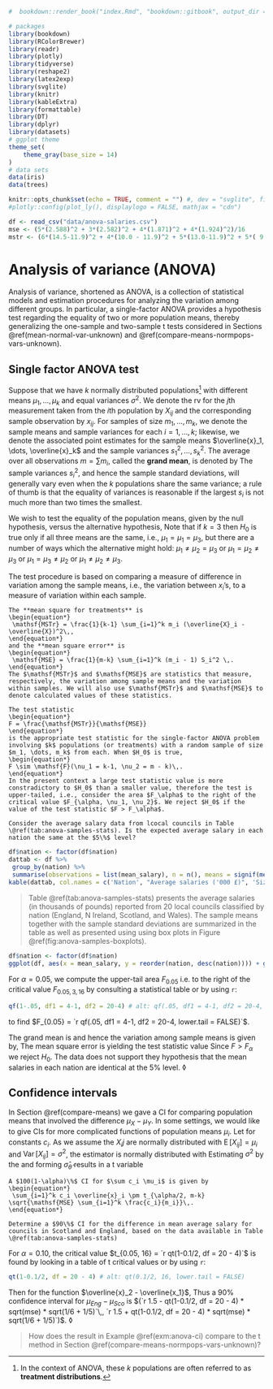 ```r
#  bookdown::render_book("index.Rmd", "bookdown::gitbook", output_dir = "docs/")

# packages
library(bookdown)
library(RColorBrewer)
library(readr)
library(plotly)
library(tidyverse)
library(reshape2)
library(latex2exp)
library(svglite)
library(knitr)
library(kableExtra)
library(formattable)
library(DT)
library(dplyr)
library(datasets)
# ggplot theme
theme_set(
    theme_gray(base_size = 14)
)
# data sets
data(iris)
data(trees)

knitr::opts_chunk$set(echo = TRUE, comment = "") #, dev = "svglite", fig.width=8
#plotly::config(plot_ly(), displaylogo = FALSE, mathjax = "cdn")

df <- read_csv("data/anova-salaries.csv")
mse <- (5*(2.588)^2 + 3*(2.582)^2 + 4*(1.871)^2 + 4*(1.924)^2)/16
mstr <- (6*(14.5-11.9)^2 + 4*(10.0 - 11.9)^2 + 5*(13.0-11.9)^2 + 5*( 9.2 - 11.9)^2) / 3
```

\newcommand{\Var}{\operatorname{Var}}
\newcommand{\E}{\operatorname{E}}
\newcommand{\se}{\mathsf{se}}

# Analysis of variance (ANOVA) {#anova}

Analysis of variance, shortened as ANOVA, is a collection of statistical models and estimation procedures for analyzing the variation among different groups. In particular, a single-factor ANOVA provides a hypothesis test regarding the equality of two or more population means, thereby generalizing the one-sample and two-sample $\mathsf{t}$ tests considered in Sections \@ref(mean-normal-var-unknown) and \@ref(compare-means-normpops-vars-unknown).

## Single factor ANOVA test {#anova-single-factor-test}

Suppose that we have $k$ normally distributed populations^[In the context of ANOVA, these $k$ populations are often referred to as **treatment distributions**.] with different means $\mu_1, \dots, \mu_k$ and equal variances $\sigma^2$. We denote the rv for the $j$th measurement taken from the $i$th population by $X_{ij}$ and the corresponding sample observation by $x_{ij}$. For samples of size $m_1, \dots, m_k$, we denote the sample means
\begin{equation*}
 \overline{X}_i = \frac{1}{m_i} \sum_{j=1}^{m_i} X_{ij}\,, 
\end{equation*}
and sample variances 
\begin{equation*}
 S_i^2 = \frac{1}{m_i - 1} \sum_{j=1}^{m_i} (X_{ij} - \overline{X}_{i})^2\,,
\end{equation*}
for each $i = 1, \dots, k$; likewise, we denote the associated point estimates for the sample means $\overline{x}_1, \dots, \overline{x}_k$ and the sample variances $s_1^2, \dots, s_k^2$. The average over all observations $m = \sum m_i$, called the **grand mean**, is denoted by 
\begin{equation*}
 \overline{X} = \frac{1}{m} \sum_{i=1}^k \sum_{j=1}^{m_i} X_{ij}\,.
\end{equation*} 
The sample variances $s_i^2$, and hence the sample standard deviations, will generally vary even when the $k$ populations share the same variance; a rule of thumb is that the equality of variances is reasonable if the largest $s_i$ is not much more than two times the smallest. 

We wish to test the equality of the population means, given by the null hypothesis,
\begin{equation*}
 H_0 : \mu_1 = \mu_2 = \cdots = \mu_k\,,
\end{equation*}
versus the alternative hypothesis,
\begin{equation*}
 H_a : \text{at least two}\; \mu_i \; \text{differ}\,.
\end{equation*}
Note that if $k=3$ then $H_0$ is true only if all three means are the same, i.e., $\mu_1 = \mu_1 = \mu_3$, but there are a number of ways which the alternative might hold: $\mu_1 \neq \mu_2 = \mu_3$ or $\mu_1 = \mu_2 \neq \mu_3$ or $\mu_1 = \mu_3 \neq \mu_2$ or $\mu_1 \neq \mu_2 \neq \mu_3$. 

The test procedure is based on comparing a measure of difference in variation among the sample means, i.e., the variation between $x_i$'s, to a measure of variation within each sample.  

```definition
The **mean square for treatments** is 
\begin{equation*}
 \mathsf{MSTr} = \frac{1}{k-1} \sum_{i=1}^k m_i (\overline{X}_i - \overline{X})^2\,,
\end{equation*}
and the **mean square error** is 
\begin{equation*}
 \mathsf{MSE} = \frac{1}{m-k} \sum_{i=1}^k (m_i - 1) S_i^2 \,.
\end{equation*}
The $\mathsf{MSTr}$ and $\mathsf{MSE}$ are statistics that measure, respectively, the variation among sample means and the variation within samples. We will also use $\mathsf{MSTr}$ and $\mathsf{MSE}$ to denote calculated values of these statistics. 
```

```proposition
The test statistic 
\begin{equation*}
F = \frac{\mathsf{MSTr}}{\mathsf{MSE}} 
\end{equation*}
is the appropriate test statistic for the single-factor ANOVA problem involving $k$ populations (or treatments) with a random sample of size $m_1, \dots, m_k$ from each. When $H_0$ is true, 
\begin{equation*}
F \sim \mathsf{F}(\nu_1 = k-1, \nu_2 = m - k)\,.
\end{equation*}
In the present context a large test statistic value is more constradictory to $H_0$ than a smaller value, therefore the test is upper-tailed, i.e., consider the area $F_\alpha$ to the right of the critical value $F_{\alpha, \nu_1, \nu_2}$. We reject $H_0$ if the value of the test statistic $F > F_\alpha$.
```   


```example
Consider the average salary data from lcocal councils in Table \@ref(tab:anova-samples-stats). Is the expected average salary in each nation the same at the $5\%$ level?
```  

```r
df$nation <- factor(df$nation)
dattab <- df %>%
 group_by(nation) %>%
 summarise(observations = list(mean_salary), n = n(), means = signif(mean(mean_salary), digits = 4), ssds = signif(sd(mean_salary), digits = 4))
kable(dattab, col.names = c('Nation', "Average salaries ('000 £)", 'Size $(m_i)$', 'Sample Mean $(\\overline{x}_i)$', 'Sample SD $(s_i)$'), align = "llccc", caption = "Data and summary sample statistics for Figure \\@ref(fig:anova-samples-boxplots).")
```   

> Table \@ref(tab:anova-samples-stats) presents the average salaries (in thousands of pounds) reported from 20 local councils classified by nation (England, N Ireland, Scotland, and Wales). The sample means together with the sample standard deviations are summarized in the table as well as presented using using box plots in Figure \@ref(fig:anova-samples-boxplots).  


```r
df$nation <- factor(df$nation)
ggplot(df, aes(x = mean_salary, y = reorder(nation, desc(nation)))) + geom_boxplot() + theme(axis.title.y = element_blank())
```      

For $\alpha = 0.05$, we compute the upper-tail area $F_{0.05}$ i.e. to the right of the critical value $F_{0.05, 3, 16}$ by consulting a statistical table or by using `r`:

```r
qf(1-.05, df1 = 4-1, df2 = 20-4) # alt: qf(.05, df1 = 4-1, df2 = 20-4, lower.tail = FALSE)
```  

to find $F_{0.05} = `r qf(.05, df1 = 4-1, df2 = 20-4, lower.tail = FALSE)`$.  
 
The grand mean is 
\begin{equation*}
 \overline{x} = \frac{17 + 12 + 18 + \cdots + 8 + 7 + 9}{20} = `r mean(df$mean_salary)`\,,
\end{equation*}
and hence the variation among sample means is given by,
\begin{equation*}
\begin{aligned}
 \mathsf{MSTr} &= \frac{1}{4-1} \left(m_1(\overline{x}_1 - \overline{x})^2 + \cdots + m_4 (\overline{x}_4 - \overline{x})^2\right) \\
 &= \left(6 (14.5-11.9)^2 + 4(10.0 - 11.9)^2 + 5(13.0-11.9)^2 + 5 ( 9.2 - 11.9)^2\right) / 3 \\
 &= `r mstr` \,.
\end{aligned}
\end{equation*}
The mean square error is
\begin{equation*}
 \begin{aligned}
 \mathsf{MSE} & = \frac{1}{20-4} \left((m_1 - 1)s_1^2 + \cdots (m_4-1)s_4^2\right)\\ 
  &= \frac{5(2.588)^2 + 3(2.582)^2 + 4(1.871)^2 + 4(1.924)^2}{16} \\
  &= `r mse`
 \end{aligned}
\end{equation*}
yielding the test statistic value
\begin{equation*}
 F = \frac{\mathsf{MSTr}}{\mathsf{MSE}} = \frac{`r mstr`}{`r mse`} 
 = `r mstr / mse` \,.
\end{equation*}
Since $F > F_\alpha$ we reject $H_0$. The data does not support they hypothesis that the mean salaries in each nation are identical at the $5\%$ level. $\lozenge$    

## Confidence intervals {#anova-ci}

In Section \@ref(compare-means) we gave a CI for comparing population means that involved the difference $\mu_X - \mu_Y$. In some settings, we would like to give CIs for more complicated functions of population means $\mu_i$. Let
\begin{equation*}
 \theta = \sum_{i=1}^k c_i \mu_i\,,
\end{equation*}
for constants $c_i$. As we assume the $X_ij$ are normally distributed with $\E[X_{ij}] = \mu_i$ and $\Var[X_{ij}] = \sigma^2$, the estimator
\begin{equation*}
 \widehat{\theta} = \sum_{i=1}^k c_i \overline{X}_{i}\,,
\end{equation*}
is normally distributed with
\begin{equation*}
 \Var[\widehat{\theta}] - \sum_{i=1}^k c_i^2 \Var[\overline{X}_i] = \sigma^2 \sum_{i=1}^{k} \frac{c_i}{m_i}\,.
\end{equation*}
Estimating $\sigma^2$ by the \mathsf{MSE} and forming $\widehat{\sigma}_{\widehat{\theta}}$ results in a $\mathsf{t}$ variable
\begin{equation*}
 \frac{\widehat{\theta} - \theta}{\widehat{\sigma}_{\widehat{\theta}}}\,.
\end{equation*}

```proposition
A $100(1-\alpha)\%$ CI for $\sum c_i \mu_i$ is given by 
\begin{equation*}
 \sum_{i=1}^k c_i \overline{x}_i \pm t_{\alpha/2, m-k} \sqrt{\mathsf{MSE} \sum_{i=1}^k \frac{c_i}{m_i}}\,.
\end{equation*}
```

```example
Determine a $90\%$ CI for the difference in mean average salary for councils in Scotland and England, based on the data available in Table \@ref(tab:anova-samples-stats)
```

For $\alpha = 0.10$, the critical value $t_{0.05, 16} = `r qt(1-0.1/2, df = 20 - 4)`$ is found by looking in a table of $\mathsf{t}$ critical values or by using `r`:

```r
qt(1-0.1/2, df = 20 - 4) # alt: qt(0.1/2, 16, lower.tail = FALSE)
```

Then for the function $\overline{x}_2 - \overline{x_1}$, 
\begin{equation*}
\begin{aligned}
(\overline{x}_{Eng} - \overline{x}_{Sco}) \pm& t_{0.05, 16} \sqrt{\mathsf{MSE}} \sqrt{\frac{1}{m_{Eng}} + \frac{1}{m_{Sco}}} \\
& = (14.5 - 13.0) \pm `r qt(1-0.1/2, df = 20 - 4)` \sqrt{`r mse`} \sqrt{\frac{1}{6} + \frac{1}{5}} \\
& = 1.5 \pm `r qt(1-0.1/2, df = 20 - 4) * sqrt(mse) * sqrt(1/6 + 1/5)`\,.
\end{aligned}
\end{equation*}
Thus a $90\%$ confidence interval for $\mu_{Eng} - \mu_{Sco}$ is $(`r 1.5 - qt(1-0.1/2, df = 20 - 4) * sqrt(mse) * sqrt(1/6 + 1/5)`\,, `r 1.5 + qt(1-0.1/2, df = 20 - 4) * sqrt(mse) * sqrt(1/6 + 1/5)`)$. $\lozenge$   

> How does the result in Example \@ref(exm:anova-ci) compare to the $\mathsf{t}$ method in Section \@ref(compare-means-normpops-vars-unknown)?